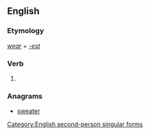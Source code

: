 ==English==

===Etymology===
''[[wear]]'' + ''[[-est]]''

===Verb===
{{en-verb form}}

# {{archaic}} {{form of|Second-person singular simple present form|wear}}

===Anagrams===
* [[sweater#English|sweater]]

[[Category:English second-person singular forms]]